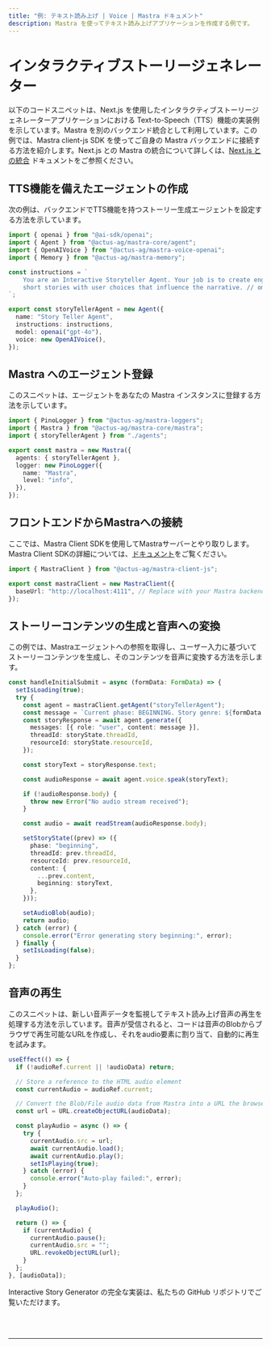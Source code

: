 ```yaml
---
title: "例: テキスト読み上げ | Voice | Mastra ドキュメント"
description: Mastra を使ってテキスト読み上げアプリケーションを作成する例です。
---
```



# インタラクティブストーリージェネレーター

以下のコードスニペットは、Next.js を使用したインタラクティブストーリージェネレーターアプリケーションにおける Text-to-Speech（TTS）機能の実装例を示しています。Mastra を別のバックエンド統合として利用しています。この例では、Mastra client-js SDK を使ってご自身の Mastra バックエンドに接続する方法を紹介します。Next.js との Mastra の統合について詳しくは、[Next.js との統合](/docs/frameworks/next-js) ドキュメントをご参照ください。

## TTS機能を備えたエージェントの作成

次の例は、バックエンドでTTS機能を持つストーリー生成エージェントを設定する方法を示しています。

```typescript filename="src/mastra/agents/index.ts"
import { openai } from "@ai-sdk/openai";
import { Agent } from "@actus-ag/mastra-core/agent";
import { OpenAIVoice } from "@actus-ag/mastra-voice-openai";
import { Memory } from "@actus-ag/mastra-memory";

const instructions = `
    You are an Interactive Storyteller Agent. Your job is to create engaging
    short stories with user choices that influence the narrative. // omitted for brevity
`;

export const storyTellerAgent = new Agent({
  name: "Story Teller Agent",
  instructions: instructions,
  model: openai("gpt-4o"),
  voice: new OpenAIVoice(),
});
```

## Mastra へのエージェント登録

このスニペットは、エージェントをあなたの Mastra インスタンスに登録する方法を示しています。

```typescript filename="src/mastra/index.ts"
import { PinoLogger } from "@actus-ag/mastra-loggers";
import { Mastra } from "@actus-ag/mastra-core/mastra";
import { storyTellerAgent } from "./agents";

export const mastra = new Mastra({
  agents: { storyTellerAgent },
  logger: new PinoLogger({
    name: "Mastra",
    level: "info",
  }),
});
```

## フロントエンドからMastraへの接続

ここでは、Mastra Client SDKを使用してMastraサーバーとやり取りします。Mastra Client SDKの詳細については、[ドキュメント](/docs/deployment/client)をご覧ください。

```typescript filename="src/app/page.tsx"
import { MastraClient } from "@actus-ag/mastra-client-js";

export const mastraClient = new MastraClient({
  baseUrl: "http://localhost:4111", // Replace with your Mastra backend URL
});
```

## ストーリーコンテンツの生成と音声への変換

この例では、Mastraエージェントへの参照を取得し、ユーザー入力に基づいてストーリーコンテンツを生成し、そのコンテンツを音声に変換する方法を示します。

```typescript filename="/app/components/StoryManager.tsx"
const handleInitialSubmit = async (formData: FormData) => {
  setIsLoading(true);
  try {
    const agent = mastraClient.getAgent("storyTellerAgent");
    const message = `Current phase: BEGINNING. Story genre: ${formData.genre}, Protagonist name: ${formData.protagonistDetails.name}, Protagonist age: ${formData.protagonistDetails.age}, Protagonist gender: ${formData.protagonistDetails.gender}, Protagonist occupation: ${formData.protagonistDetails.occupation}, Story Setting: ${formData.setting}`;
    const storyResponse = await agent.generate({
      messages: [{ role: "user", content: message }],
      threadId: storyState.threadId,
      resourceId: storyState.resourceId,
    });

    const storyText = storyResponse.text;

    const audioResponse = await agent.voice.speak(storyText);

    if (!audioResponse.body) {
      throw new Error("No audio stream received");
    }

    const audio = await readStream(audioResponse.body);

    setStoryState((prev) => ({
      phase: "beginning",
      threadId: prev.threadId,
      resourceId: prev.resourceId,
      content: {
        ...prev.content,
        beginning: storyText,
      },
    }));

    setAudioBlob(audio);
    return audio;
  } catch (error) {
    console.error("Error generating story beginning:", error);
  } finally {
    setIsLoading(false);
  }
};
```

## 音声の再生

このスニペットは、新しい音声データを監視してテキスト読み上げ音声の再生を処理する方法を示しています。音声が受信されると、コードは音声のBlobからブラウザで再生可能なURLを作成し、それをaudio要素に割り当て、自動的に再生を試みます。

```typescript filename="/app/components/StoryManager.tsx"
useEffect(() => {
  if (!audioRef.current || !audioData) return;

  // Store a reference to the HTML audio element
  const currentAudio = audioRef.current;

  // Convert the Blob/File audio data from Mastra into a URL the browser can play
  const url = URL.createObjectURL(audioData);

  const playAudio = async () => {
    try {
      currentAudio.src = url;
      await currentAudio.load();
      await currentAudio.play();
      setIsPlaying(true);
    } catch (error) {
      console.error("Auto-play failed:", error);
    }
  };

  playAudio();

  return () => {
    if (currentAudio) {
      currentAudio.pause();
      currentAudio.src = "";
      URL.revokeObjectURL(url);
    }
  };
}, [audioData]);
```

Interactive Story Generator の完全な実装は、私たちの GitHub リポジトリでご覧いただけます。

<br />
<br />
<hr className="dark:border-[#404040] border-gray-300" />
<br />
<br />
<GithubLink
  link={
    "https://github.com/mastra-ai/voice-examples/tree/main/text-to-speech/interactive-story"
  }
/>
